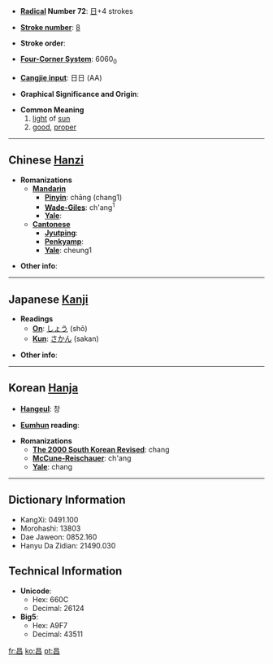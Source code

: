 * '''[[Wiktionary:Chinese radical index| Radical]] Number 72''': [[Wiktionary:Chinese radical index 日|日]]+4 strokes

* '''[[Wiktionary:Chinese total strokes index|Stroke number]]''': [[Wiktionary:Chinese total strokes index 8|8]]

* '''Stroke order''': 

* '''[[Wiktionary:Chinese four corner index|Four-Corner System]]''': 6060<sub>0</sub>

* '''[[Wiktionary:Chinese Cangjie index|Cangjie input]]''': 日日 (AA)

* '''Graphical Significance and Origin''': 

* '''Common Meaning'''
*#[[light]] of [[sun]]
*# [[good]], [[proper]]

----

== Chinese [[Hanzi]] ==

* '''Romanizations'''
** '''[[Mandarin]]'''
*** '''[[Pinyin]]''': chāng (chang1)
*** '''[[Wade-Giles]]''': ch'ang<sup>1</sup>
*** '''[[Yale]]''': 
** '''[[Cantonese]]'''
*** '''[[Jyutping]]''':
*** '''[[Penkyamp]]''': 
*** '''[[Yale]]''': cheung1

* '''Other info''': 

----

== Japanese [[Kanji]] ==

* '''Readings'''
** '''[[On]]''': [[しょう]] (shō)
** '''[[Kun]]''': [[さかん]] (sakan)

* '''Other info''':  

----

== Korean [[Hanja]] ==

* '''[[Hangeul]]''': 창

* '''[[Eumhun]] reading''': 

* '''Romanizations'''
** '''[[The 2000 South Korean Revised Romanization|The 2000 South Korean Revised]]''': chang
** '''[[McCune-Reischauer]]''': ch'ang
** '''[[Yale]]''': chang

----

== Dictionary Information ==

* KangXi: 0491.100
* Morohashi: 13803
* Dae Jaweon: 0852.160
* Hanyu Da Zidian: 21490.030

== Technical Information ==

* '''Unicode''':
** Hex: 660C
** Decimal: 26124
* '''Big5''':
** Hex: A9F7
** Decimal: 43511

[[fr:昌]]
[[ko:昌]]
[[pt:昌]]
